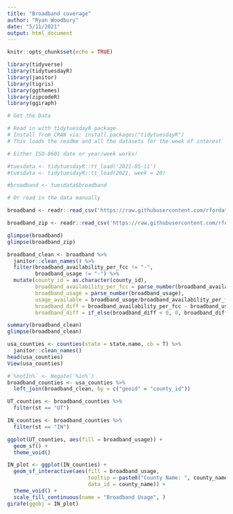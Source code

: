 ```yaml
---
title: "Broadband coverage"
author: "Ryan Woodbury"
date: "5/11/2021"
output: html_document
---
```


```r
knitr::opts_chunk$set(echo = TRUE)
```

```r
library(tidyverse)
library(tidytuesdayR)
library(janitor)
library(tigris)
library(ggthemes)
library(zipcodeR)
library(ggiraph)
```



```r
# Get the Data

# Read in with tidytuesdayR package 
# Install from CRAN via: install.packages("tidytuesdayR")
# This loads the readme and all the datasets for the week of interest

# Either ISO-8601 date or year/week works!

#tuesdata <- tidytuesdayR::tt_load('2021-05-11')
#tuesdata <- tidytuesdayR::tt_load(2021, week = 20)

#broadband <- tuesdata$broadband

# Or read in the data manually

broadband <- readr::read_csv('https://raw.githubusercontent.com/rfordatascience/tidytuesday/master/data/2021/2021-05-11/broadband.csv')

broadband_zip <- readr::read_csv('https://raw.githubusercontent.com/rfordatascience/tidytuesday/master/data/2021/2021-05-11/broadband_zip.csv')
```

```r
glimpse(broadband)
glimpse(broadband_zip)
```

```r
broadband_clean <- broadband %>% 
  janitor::clean_names() %>% 
  filter(broadband_availability_per_fcc != "-",
         broadband_usage != "-") %>% 
  mutate(county_id = as.character(county_id),
         broadband_availability_per_fcc = parse_number(broadband_availability_per_fcc),
         broadband_usage = parse_number(broadband_usage),
         usage_available = broadband_usage/broadband_availability_per_fcc,
         broadband_diff = broadband_availability_per_fcc - broadband_usage,
         broadband_diff = if_else(broadband_diff < 0, 0, broadband_diff))

summary(broadband_clean)
glimpse(broadband_clean)
```

```r
usa_counties <- counties(state = state.name, cb = T) %>% 
  janitor::clean_names()
head(usa_counties)
View(usa_counties)
```

```r
#`%notIn%` <- Negate(`%in%`)
broadband_counties <- usa_counties %>%
  left_join(broadband_clean, by = c("geoid" = "county_id"))

UT_counties <- broadband_counties %>% 
  filter(st == "UT")

IN_counties <- broadband_counties %>% 
  filter(st == "IN")
```

```r
ggplot(UT_counties, aes(fill = broadband_usage)) +
  geom_sf() +
  theme_void()

IN_plot <- ggplot(IN_counties) +
  geom_sf_interactive(aes(fill = broadband_usage,
                          tooltip = paste0("County Name: ", county_name, "<br>Usage: ", broadband_usage),
                          data_id = county_name)) +
  theme_void() +
  scale_fill_continuous(name = "Broadband Usage", )
girafe(ggobj = IN_plot)
```





